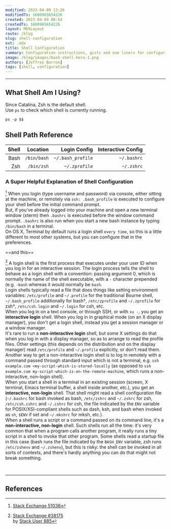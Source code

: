 ```yaml
---
modified: 2023-04-09 13:26
modifiedTs: 1680965654226  
created: 2023-04-09 00:54
createdTs: 1680965654226  
layout: MDXLayout  
route: /blog  
slug: shell-configuration
ext: .mdx
title: Shell Configuration  
summary: Configuration instructions, gists and one liners for configuring the shell
image: /blog/images/bash-shell-hero-1.png
authors: [Jeffrey Barron] 
tags: [shell, configuration] 
---
```


---

## What Shell Am I Using?

Since Catalina, Zsh is the default shell.  
Use `ps` to check which shell is currently running.

```shell
ps -p $$
```

## Shell Path Reference

| Shell |    Location |      Login Config | Interactive Config |
| ----: | ----------: | ----------------: | -----------------: |
|  Bash | `/bin/bash` | `~/.bash_profile` |        `~/.bashrc` |
|   Zsh |  `/bin/zsh` |     `~/.zprofile` |         `~/.zshrc` |

### A Super Helpful Explanation of Shell Configuration

[^1] When you login (type username and password) via console, either sitting at the machine, or remotely via `ssh: .bash_profile` is executed to configure your shell before the initial command prompt.  
But, if you’ve already logged into your machine and open a new terminal window (xterm) then `.bashrc` is executed before the window command prompt. `.bashrc` is also run when you start a new bash instance by typing `/bin/bash` in a terminal.  
On OS X, Terminal by default runs a login shell `every time`, so this is a little different to most other systems, but you can configure that in the preferences.

==and this==

[^2] A login shell is the first process that executes under your user ID when you log in for an interactive session. The login process tells the shell to behave as a login shell with a convention: passing argument 0, which is normally the name of the shell executable, with a `-` character prepended (e.g. `-bash` whereas it would normally be `bash`.  
Login shells typically read a file that does things like setting environment variables: `/etc/profile` and `~/.profile` for the traditional Bourne shell, `~/.bash_profile` additionally for bash†, `/etc/zprofile` and `~/.zprofile` for zsh†, `/etc/csh.login` and `~/.login` for csh, etc.  
When you log in on a text console, or through SSH, or with `su -`, you get an __interactive login__ shell. When you log in in graphical mode (on an X display manager), you don't get a login shell, instead you get a session manager or a window manager.  
It's rare to run a __non-interactive login__ shell, but some X settings do that when you log in with a display manager, so as to arrange to read the profile files. Other settings (this depends on the distribution and on the display manager) read `/etc/profile` and `~/.profile` explicitly, or don't read them. Another way to get a non-interactive login shell is to log in remotely with a command passed through standard input which is not a terminal, e.g. `ssh example.com <my-script-which-is-stored-locally` (as opposed to `ssh example.com my-script-which-is-on-the-remote-machine`, which runs a non-interactive, non-login shell).  
When you start a shell in a terminal in an existing session (screen, X terminal, Emacs terminal buffer, a shell inside another, etc.), you get an __interactive, non-login__ shell. That shell might read a shell configuration file (`~/.bashrc` for bash invoked as bash, `/etc/zshrc` and `~/.zshrc` for zsh, `/etc/csh.cshrc` and `~/.cshrc` for csh, the file indicated by the `ENV` variable for POSIX/XSI-compliant shells such as dash, ksh, and bash when invoked as `sh`, `$ENV` if set and `~/.mkshrc` for mksh, etc.).  
When a shell runs a script or a command passed on its command line, it's a __non-interactive, non-login__ shell. Such shells run all the time: it's very common that when a program calls another program, it really runs a tiny script in a shell to invoke that other program. Some shells read a startup file in this case (bash runs the file indicated by the `BASH_ENV` variable, zsh runs `/etc/zshenv` and `~/.zshenv`), but this is risky: the shell can be invoked in all sorts of contexts, and there's hardly anything you can do that might not break something.

<br /><hr />

## References

[^1]: [Stack Exchange 51036](https://apple.stackexchange.com/questions/51036/what-is-the-difference-between-bash-profile-and-bashrc/51038#51038)

[^2]:  

    [Stack Exchange #38175](https://unix.stackexchange.com/questions/38175/difference-between-login-shell-and-non-login-shell/46856#46856)  
    by [Stack User 885](https://unix.stackexchange.com/users/885/gilles-so-stop-being-evil)
